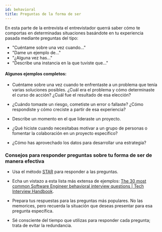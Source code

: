 ```yaml
---
id: behavioral
title: Preguntas de la forma de ser
---
```


En esta parte de la entrevista el entrevistador querrá saber cómo te comportas en determinadas 
situaciones basándote en tu experiencia pasada mediante preguntas del tipo:

- "Cuéntame sobre una vez cuando..."
- "Dame un ejemplo de..."
- "¿Alguna vez has..."
- "Describe una instancia en la que tuviste que..."

#### Algunos ejemplos completos:

- Cuéntame sobre una vez cuando te enfrentaste a un problema que tenía varias soluciones posibles. ¿Cuál era el problema y cómo determinaste el curso de acción? ¿Cuál fue el resultado de esa elección?

- ¿Cuándo tomaste un riesgo, cometiste un error o fallaste? ¿Cómo respondiste y cómo creciste a partir de esa experiencia?

- Describe un momento en el que lideraste un proyecto.

- ¿Qué hiciste cuando necesitabas motivar a un grupo de personas o fomentar la colaboración en un proyecto específico?

- ¿Cómo has aprovechado los datos para desarrollar una estrategia?

### Consejos para responder preguntas sobre tu forma de ser de manera efectiva

- Usa el método [STAR](https://www.indeed.com/career-advice/interviewing/how-to-use-the-star-interview-response-technique) para responder a las preguntas.

- Echa un vistazo a esta lista más extensa de ejemplos: [The 30 most common Software Engineer behavioral interview questions | Tech Interview Handbook](https://www.techinterviewhandbook.org/behavioral-interview-questions/).

- Prepara tus respuestas para las preguntas más populares. No las memorices, pero recuerda la situación que deseas presentar para esa pregunta específica.

- Sé consciente del tiempo que utilizas para responder cada pregunta; trata de evitar la redundancia.


